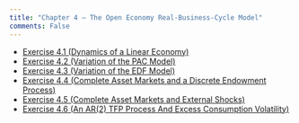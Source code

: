 ```yaml
---
title: "Chapter 4 – The Open Economy Real-Business-Cycle Model"
comments: False
---
```


- [Exercise 4.1 (Dynamics of a Linear Economy)](4_1.qmd)
- [Exercise 4.2 (Variation of the PAC Model)](4_2.qmd)
- [Exercise 4.3 (Variation of the EDF Model)](4_3.qmd)
- [Exercise 4.4 (Complete Asset Markets and a Discrete Endowment Process)](4_4.qmd)
- [Exercise 4.5 (Complete Asset Markets and External Shocks)](4_5.qmd)
- [Exercise 4.6 (An AR(2) TFP Process And Excess Consumption Volatility)](4_6.qmd)